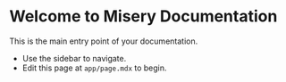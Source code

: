 # Welcome to Misery Documentation

This is the main entry point of your documentation.

- Use the sidebar to navigate.
- Edit this page at `app/page.mdx` to begin.